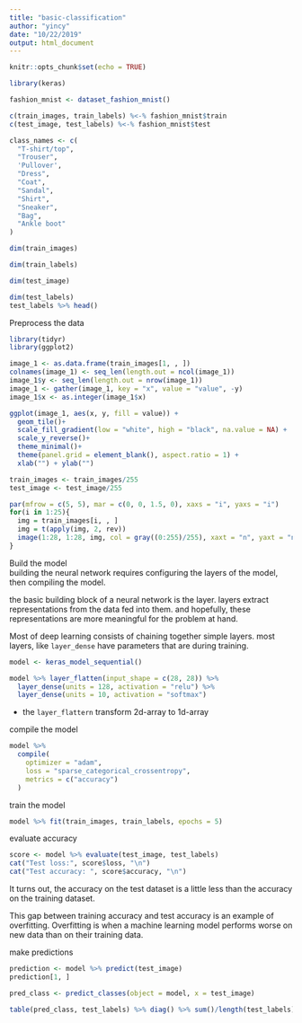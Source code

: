 ```yaml
---
title: "basic-classification"
author: "yincy"
date: "10/22/2019"
output: html_document
---
```


```r
knitr::opts_chunk$set(echo = TRUE)
```


```r
library(keras)
```


```r
fashion_mnist <- dataset_fashion_mnist()
```

```r
c(train_images, train_labels) %<-% fashion_mnist$train
c(test_image, test_labels) %<-% fashion_mnist$test 
```

```r
class_names <- c(
  "T-shirt/top",
  "Trouser",
  'Pullover',
  "Dress",
  "Coat",
  "Sandal",
  "Shirt",
  "Sneaker",
  "Bag",
  "Ankle boot"
)
```

```r
dim(train_images)
```

```r
dim(train_labels)
```


```r
dim(test_image)
```

```r
dim(test_labels)
test_labels %>% head()
```



Preprocess the data  
```r
library(tidyr)
library(ggplot2)
```

```r
image_1 <- as.data.frame(train_images[1, , ])
colnames(image_1) <- seq_len(length.out = ncol(image_1))
image_1$y <- seq_len(length.out = nrow(image_1))
image_1 <- gather(image_1, key = "x", value = "value", -y)
image_1$x <- as.integer(image_1$x)
```

```r
ggplot(image_1, aes(x, y, fill = value)) +
  geom_tile()+
  scale_fill_gradient(low = "white", high = "black", na.value = NA) +
  scale_y_reverse()+
  theme_minimal()+
  theme(panel.grid = element_blank(), aspect.ratio = 1) +
  xlab("") + ylab("")
```

```r
train_images <- train_images/255
test_image <- test_image/255
```


```r
par(mfrow = c(5, 5), mar = c(0, 0, 1.5, 0), xaxs = "i", yaxs = "i")
for(i in 1:25){
  img = train_images[i, , ]
  img = t(apply(img, 2, rev))
  image(1:28, 1:28, img, col = gray((0:255)/255), xaxt = "n", yaxt = "n", main = paste(class_names[train_labels[i] + 1]))
}
```

Build the model  
building the neural network requires configuring the layers of the model, then compiling the model.  

the basic building block of a neural network is the layer. layers extract representations from the data fed into them. and hopefully, these representations are more meaningful for the problem at hand.  

Most of deep learning consists of chaining together simple layers. most layers, like `layer_dense` have parameters that are during training.  
```r
model <- keras_model_sequential()

model %>% layer_flatten(input_shape = c(28, 28)) %>% 
  layer_dense(units = 128, activation = "relu") %>% 
  layer_dense(units = 10, activation = "softmax")
```

- the `layer_flattern` transform 2d-array to 1d-array  

compile the model  
```r
model %>% 
  compile(
    optimizer = "adam",
    loss = "sparse_categorical_crossentropy",
    metrics = c("accuracy")
  )
```


train the model  
```r
model %>% fit(train_images, train_labels, epochs = 5)
```

evaluate accuracy  
```r
score <- model %>% evaluate(test_image, test_labels)
cat("Test loss:", score$loss, "\n")
cat("Test accuracy: ", score$accuracy, "\n")
```
It turns out, the accuracy on the test dataset is a little less than the accuracy on the training dataset.  

This gap between training accuracy and test accuracy is an example of overfitting. Overfitting is when a machine learning model performs worse on new data than on their training data.  

make predictions 
```r
prediction <- model %>% predict(test_image)
prediction[1, ]
```


```r
pred_class <- predict_classes(object = model, x = test_image)
```


```r
table(pred_class, test_labels) %>% diag() %>% sum()/length(test_labels)
```



